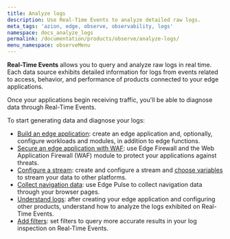 ```yaml
---
title: Analyze logs
description: Use Real-Time Events to analyze detailed raw logs.
meta_tags: 'azion, edge, observe, observability, logs'
namespace: docs_analyze_logs
permalink: /documentation/products/observe/analyze-logs/
menu_namespace: observeMenu
---
```



**Real-Time Events** allows you to query and analyze raw logs in real time. Each data source exhibits detailed information for logs from events related to access, behavior, and performance of products connected to your edge applications.

Once your applications begin receiving traffic, you'll be able to diagnose data through Real-Time Events.

<LinkButton link="/en/documentation/products/observe/real-time-events/" label="go to real-time events reference" severity="secondary" target="_blank" />

To start generating data and diagnose your logs:

- [Build an edge application](/en/documentation/products/guides/build/build-an-application/): create an edge application and, optionally, configure workloads and modules, in addition to edge functions.
- [Secure an edge application with WAF](/en/documentation/products/secure/secure-application/): use Edge Firewall and the Web Application Firewall (WAF) module to protect your applications against threats.
- [Configure a stream](/en/documentation/products/guides/use-data-stream/): create and configure a stream and [choose variables](/en/documentation/products/guides/observe/data-stream-select-variables/) to stream your data to other platforms.
- [Collect navigation data](/en/documentation/products/guides/observe/analyze-navigation-data/): use Edge Pulse to collect navigation data through your browser pages.
- [Understand logs](/en/documentation/products/guides/observe/understand-logs/): after creating your edge application and configuring other products, understand how to analyze the logs exhibited on Real-Time Events.
- [Add filters](/en/documentation/products/guides/observe/add-filters-events/): set filters to query more accurate results in your log inspection on Real-Time Events.
<br /><br />

